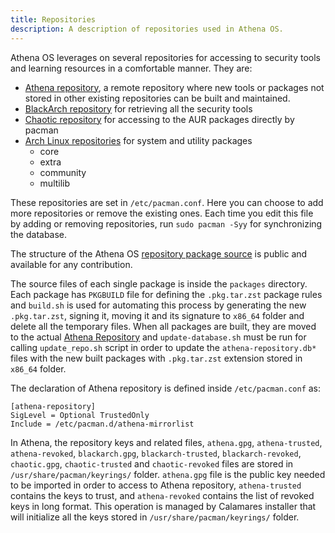 ```yaml
---
title: Repositories
description: A description of repositories used in Athena OS.
---
```


Athena OS leverages on several repositories for accessing to security tools and learning resources in a comfortable manner. They are:
* [Athena repository](https://athena-os.github.io/athena-repository/), a remote repository where new tools or packages not stored in other existing repositories can be built and maintained.
* [BlackArch repository](https://blackarch.org/) for retrieving all the security tools
* [Chaotic repository](https://aur.chaotic.cx/) for accessing to the AUR packages directly by pacman
* [Arch Linux repositories](https://archlinux.org/packages/) for system and utility packages
  * core
  * extra
  * community
  * multilib

These repositories are set in `/etc/pacman.conf`. Here you can choose to add more repositories or remove the existing ones. Each time you edit this file by adding or removing repositories, run `sudo pacman -Syy` for synchronizing the database.

The structure of the Athena OS [repository package source](https://github.com/Athena-OS/package-source) is public and available for any contribution.

The source files of each single package is inside the `packages` directory. Each package has `PKGBUILD` file for defining the `.pkg.tar.zst` package rules and `build.sh` is used for automating this process by generating the new `.pkg.tar.zst`, signing it, moving it and its signature to `x86_64` folder and delete all the temporary files.
When all packages are built, they are moved to the actual [Athena Repository](https://github.com/Athena-OS/athena-repository) and `update-database.sh` must be run for calling `update_repo.sh` script in order to update the `athena-repository.db*` files with the new built packages with `.pkg.tar.zst` extension stored in `x86_64` folder.

The declaration of Athena repository is defined inside `/etc/pacman.conf` as:
```
[athena-repository]
SigLevel = Optional TrustedOnly
Include = /etc/pacman.d/athena-mirrorlist
```
In Athena, the repository keys and related files, `athena.gpg`, `athena-trusted`, `athena-revoked`, `blackarch.gpg`, `blackarch-trusted`, `blackarch-revoked`, `chaotic.gpg`, `chaotic-trusted` and `chaotic-revoked` files are stored in `/usr/share/pacman/keyrings/` folder. `athena.gpg` file is the public key needed to be imported in order to access to Athena repository, `athena-trusted` contains the keys to trust, and `athena-revoked` contains the list of revoked keys in long format.
This operation is managed by Calamares installer that will initialize all the keys stored in `/usr/share/pacman/keyrings/` folder.